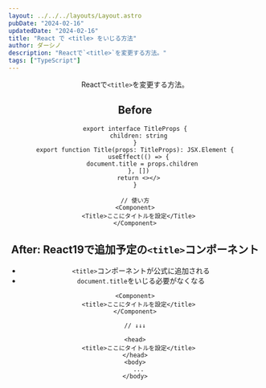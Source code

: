 ```yaml
---
layout: ../../../layouts/Layout.astro
pubDate: "2024-02-16"
updatedDate: "2024-02-16"
title: "React で <title> をいじる方法"
author: ダーシノ
description: "Reactで`<title>`を変更する方法。"
tags: ["TypeScript"]
---
```



<Header {...frontmatter} />

Reactで`<title>`を変更する方法。

## Before

```tsx
export interface TitleProps {
  children: string
}
export function Title(props: TitleProps): JSX.Element {
  useEffect(() => {
    document.title = props.children
  }, [])
  return <></>
}

// 使い方
<Component>
  <Title>ここにタイトルを設定</Title>
</Component>
```

## After: React19で追加予定の`<title>`コンポーネント

- `<title>`コンポーネントが公式に追加される
- `document.title`をいじる必要がなくなる

```tsx
<Component>
  <title>ここにタイトルを設定</title>
</Component>

// ↓↓↓

<head>
  <title>ここにタイトルを設定</title>
</head>
<body>
  ...
</body>
```
